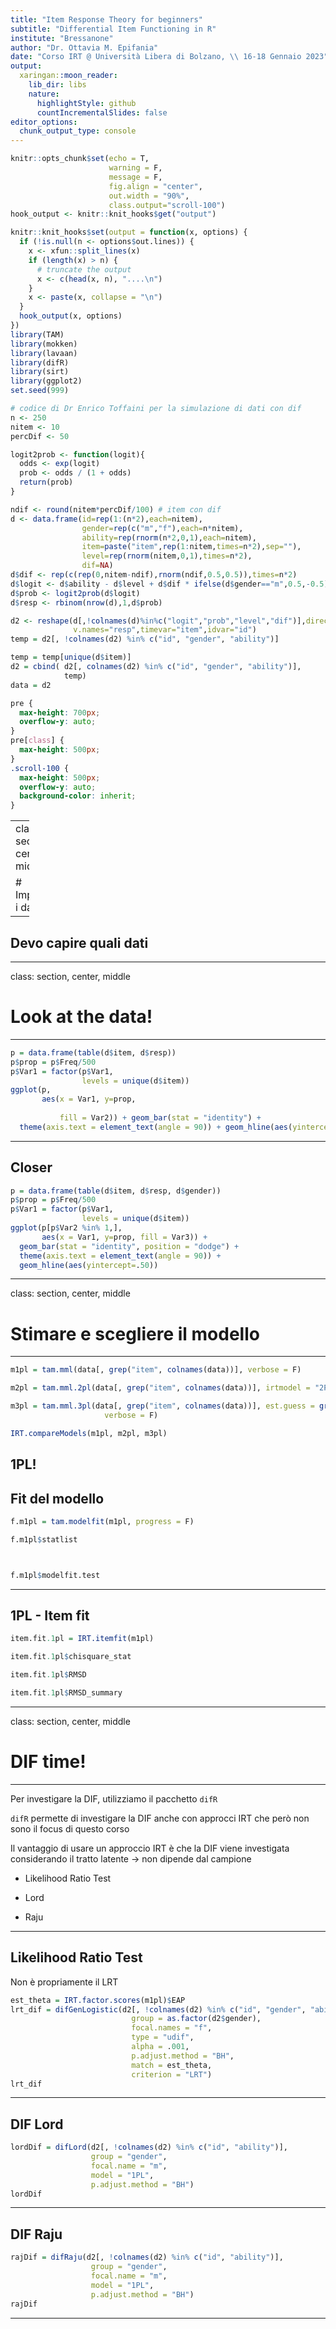 ```yaml
---
title: "Item Response Theory for beginners"
subtitle: "Differential Item Functioning in R"
institute: "Bressanone"
author: "Dr. Ottavia M. Epifania"
date: "Corso IRT @ Università Libera di Bolzano, \\ 16-18 Gennaio 2023"
output:
  xaringan::moon_reader:
    lib_dir: libs
    nature:
      highlightStyle: github
      countIncrementalSlides: false
editor_options:
  chunk_output_type: console
---
```


```r
knitr::opts_chunk$set(echo = T, 
                      warning = F, 
                      message = F, 
                      fig.align = "center", 
                      out.width = "90%", 
                      class.output="scroll-100")
hook_output <- knitr::knit_hooks$get("output")

knitr::knit_hooks$set(output = function(x, options) {
  if (!is.null(n <- options$out.lines)) {
    x <- xfun::split_lines(x)
    if (length(x) > n) {
      # truncate the output
      x <- c(head(x, n), "....\n")
    }
    x <- paste(x, collapse = "\n")
  }
  hook_output(x, options)
})
library(TAM)
library(mokken)
library(lavaan)
library(difR)
library(sirt)
library(ggplot2)
set.seed(999)

# codice di Dr Enrico Toffaini per la simulazione di dati con dif
n <- 250
nitem <- 10
percDif <- 50

logit2prob <- function(logit){
  odds <- exp(logit)
  prob <- odds / (1 + odds)
  return(prob)
}

ndif <- round(nitem*percDif/100) # item con dif
d <- data.frame(id=rep(1:(n*2),each=nitem),
                gender=rep(c("m","f"),each=n*nitem),
                ability=rep(rnorm(n*2,0,1),each=nitem),
                item=paste("item",rep(1:nitem,times=n*2),sep=""),
                level=rep(rnorm(nitem,0,1),times=n*2),
                dif=NA)
d$dif <- rep(c(rep(0,nitem-ndif),rnorm(ndif,0.5,0.5)),times=n*2)
d$logit <- d$ability - d$level + d$dif * ifelse(d$gender=="m",0.5,-0.5)
d$prob <- logit2prob(d$logit)
d$resp <- rbinom(nrow(d),1,d$prob)

d2 <- reshape(d[,!colnames(d)%in%c("logit","prob","level","dif")],direction="wide",varying=levels(as.factor(d$item)),
              v.names="resp",timevar="item",idvar="id")
temp = d2[, !colnames(d2) %in% c("id", "gender", "ability")]

temp = temp[unique(d$item)]
d2 = cbind( d2[, colnames(d2) %in% c("id", "gender", "ability")], 
            temp)
data = d2
```


```css
pre {
  max-height: 700px;
  overflow-y: auto;
}
pre[class] {
  max-height: 500px;
}
.scroll-100 {
  max-height: 500px;
  overflow-y: auto;
  background-color: inherit;
}
```

<style>
.myClass {font-size: 14px;}
</style>


---
class: section, center, middle

# Importare i dati

---


## Devo capire quali dati 


---

class: section, center, middle

# Look at the data! 

---

```r
p = data.frame(table(d$item, d$resp))
p$prop = p$Freq/500
p$Var1 = factor(p$Var1, 
                levels = unique(d$item))
ggplot(p, 
       aes(x = Var1, y=prop,  
 
           fill = Var2)) + geom_bar(stat = "identity") + 
  theme(axis.text = element_text(angle = 90)) + geom_hline(aes(yintercept=.50))

```


---

## Closer 


```r
p = data.frame(table(d$item, d$resp, d$gender))
p$prop = p$Freq/500
p$Var1 = factor(p$Var1, 
                levels = unique(d$item))
ggplot(p[p$Var2 %in% 1,], 
       aes(x = Var1, y=prop, fill = Var3)) + 
  geom_bar(stat = "identity", position = "dodge") + 
  theme(axis.text = element_text(angle = 90)) + 
  geom_hline(aes(yintercept=.50)) 
```


---

class: section, center, middle

# Stimare e scegliere il modello 

---

```r

m1pl = tam.mml(data[, grep("item", colnames(data))], verbose = F)

m2pl = tam.mml.2pl(data[, grep("item", colnames(data))], irtmodel = "2PL", verbose = F)

m3pl = tam.mml.3pl(data[, grep("item", colnames(data))], est.guess = grep("item", colnames(data)),
                     verbose = F)

IRT.compareModels(m1pl, m2pl, m3pl)

```


1PL!
---

## Fit del modello 

```r
f.m1pl = tam.modelfit(m1pl, progress = F)

f.m1pl$statlist



f.m1pl$modelfit.test
```


---

## 1PL - Item fit


```r
item.fit.1pl = IRT.itemfit(m1pl)

item.fit.1pl$chisquare_stat

item.fit.1pl$RMSD

item.fit.1pl$RMSD_summary

```

---

class: section, center, middle

# DIF time!

---

Per investigare la DIF, utilizziamo il pacchetto `difR`

`difR` permette di investigare la DIF anche con approcci IRT che però non sono il focus di questo corso 

Il vantaggio di usare un approccio IRT è che la DIF viene investigata considerando il tratto latente $\rightarrow$ non dipende dal campione

- Likelihood Ratio Test 

- Lord

- Raju 

---

## Likelihood Ratio Test 

Non è propriamente il LRT

```r
est_theta = IRT.factor.scores(m1pl)$EAP
lrt_dif = difGenLogistic(d2[, !colnames(d2) %in% c("id", "gender", "ability")],
                           group = as.factor(d2$gender),
                           focal.names = "f",
                           type = "udif",
                           alpha = .001,
                           p.adjust.method = "BH",
                           match = est_theta,
                           criterion = "LRT")
lrt_dif
```


---

## DIF Lord

```r
lordDif = difLord(d2[, !colnames(d2) %in% c("id", "ability")], 
                  group = "gender", 
                  focal.name = "m", 
                  model = "1PL", 
                  p.adjust.method = "BH")
lordDif
```

---


## DIF Raju 

```r
rajDif = difRaju(d2[, !colnames(d2) %in% c("id", "ability")], 
                  group = "gender", 
                  focal.name = "m", 
                  model = "1PL", 
                  p.adjust.method = "BH")
rajDif

```


---